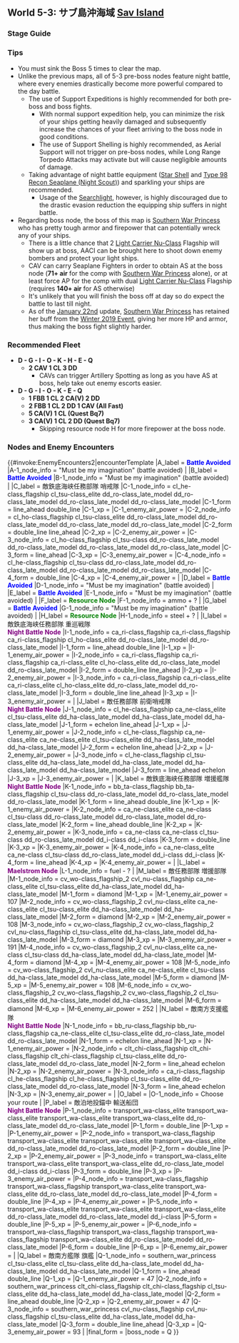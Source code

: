 ==World 5-3: サブ島沖海域 [[wikipedia:Savo_Island|Sav Island]]==
{{LabSortieworld
| map = 5-3 Map.png
| difficulty = ☆ ☆ ☆ ☆ ☆ ☆ ☆ ☆ ☆
| item = {{fuel}} {{ammo}}
| exp = 400
| code = 第一次サーモン沖海戦 <br />([[wikipedia:Battle_of_Savo_Island|First Battle of the Solomon Sea]])
| jptext = 敵泊地に対して水上打撃部隊による夜戦突撃を敢行し、艦隊後方の敵輸送艦を叩け！
| entext = Engage in a daring night raid against the enemy fleet.  Your goal is to destroy the transport they are escorting!
| aircon = {{AirControlSystem
| Fleet = CL 5CA(V) (Mikawa Fleet)<br/>FBB CL 2CA(V) 2DD
| Map = 5-3
| Route = D-G-I-O-K-E-Q
| AS = 140
| Notes = Air Power for boss node only. Transport node P is optional.
}}
}}
===Stage Guide===
{{MapBranchingTable
|title = 5-3 Branching Rules
|expand = true
|id = 5-3
|0 -> C, D/empty = 
*Go to D if '''Fast+''' fleet
*Meet '''ANY''' of the following to go to C
**(F)BB(V)+CV(L/B) ≥ 3
**(F)BB(V)+CV(L/B) ≥ 2 '''AND''' Slow Fleet
*Random between C and D if fleet contains SS(V)
*Otherwise, D

|B/empty -> A/empty, F/resource =
*Random (65% A)

|E/empty -> B/empty, Q = 
*'''FORCE''' random routing if meeting '''ANY''' of the following
**Fleet contains SS(V)
**Fleet contains (F)BB(V) '''and''' DD ≤ 1
*Meet '''ANY''' of the following to go to Q:
** Fleet contains CL and DD ≥ 2
** CA(V) ≥ 4 '''and''' CL+CA+DD = 6
** DD ≥ 4
*Otherwise, random routing

|G/empty -> I/night = * Do not meet the requirement to go to J
|G/empty -> J/night = 
* Fleet contains BBV, CV(B) or SS(V)
* Amount of slow BB ≥ 2
* Fleet contains '''exactly''' 1 CVL

|I/night -> J/night, O/empty = 
*'''FORCE''' node J if fleet contains CVL or (F)BB(V) ≥ 3
*Meet '''ANY''' of the following to go to O
**DD ≥ 3
**(F)BB(V) ≤ 1 '''and''' DD ≥ 2
**Fleet contains CL '''and''' DD ≥ 2
**Fleet contains CL, CA(V) ≥ 4 '''and''' CA+CL+DD = 6
*Go to J if (F)BB(V) = 2
*Otherwise, random routing

|J/night -> L/storm, M, N/night = 
*Meet '''ANY''' of the following to '''FORCE''' M
**Fleet contains CV(B)
**(F)BB(V) ≥ 3
**CVL ≥ 2
* Random between L, M and N if fleet contains SS(V)
* Random between L and N if fleet contains BBV
*Meet '''ALL''' of the following to go to L
**CVL = 1
**FBB ≤ 2
**CL+DD ≥ 3
**DD ≥ 2
**No BB(V)
* Otherwise, random between L and N (The more DD you have in the fleet, the higher chance you will go to L)

|K/night -> E/empty, H/resource =
* Meet '''ANY''' of the following to go to H:
** DD ≥ 4
** CL = 1 '''AND''' DD ≥ 3
** '''Fast+''' fleet '''AND''' DD ≥ 2
** BBV = 1 '''AND''' DD ≥ 2
** DD ≥ 2 '''AND''' 2 ships carrying 2 [[Drum Canister (Transport Use)]] or 2 [[Daihatsu Landing Craft]] total in the fleet
* Otherwise go to E

|O/empty -> K/night, P/night = * Active Branching
}}

===Tips===
* You must sink the Boss 5 times to clear the map.
*Unlike the previous maps, all of 5-3 pre-boss nodes feature night battle, where every enemies drastically become more powerful compared to the day battle.
**The use of Support Expeditions is highly recommended for both pre-boss and boss fights.
***With normal support expedition help, you can minimize the risk of your ships getting heavily damaged and subsequently increase the chances of your fleet arriving to the boss node in good conditions.
***The use of Support Shelling is highly recommended, as Aerial Support will not trigger on pre-boss nodes, while Long Range Torpedo Attacks may activate but will cause negligible amounts of damage.
**Taking advantage of night battle equipment ([[Star Shell]] and [[Type 98 Recon Seaplane (Night Scout)]]) and sparkling your ships are recommended.
***Usage of the [[Searchlight]], however, is highly discouraged due to the drastic evasion reduction the equipping ship suffers in night battle.
*Regarding boss node, the boss of this map is [[Southern War Princess]] who has pretty tough armor and firepower that can potentially wreck any of your ships.
**There is a little chance that 2 [[Light Carrier Nu-Class]] Flagship will show up at boss, AACI can be brought here to shoot down enemy bombers and protect your light ships.
**CAV can carry Seaplane Fighters in order to obtain AS at the boss node ('''71+ air''' for the comp with [[Southern War Princess]] alone), or at least force AP for the comp with dual [[Light Carrier Nu-Class]] Flagship (requires '''140+ air''' for AS otherwise)
**It's unlikely that you will finish the boss off at day so do expect the battle to last till night.
**As of the [[Game Updates/2019/January 22nd|January 22nd]] update, [[Southern War Princess]] has retained her buff from the [[Winter 2019 Event]], giving her more HP and armor, thus making the boss fight slightly harder.

===Recommended Fleet===
*'''D - G - I - O - K - H - E - Q'''
**'''2 CAV 1 CL 3 DD'''
***CAVs can trigger Artillery Spotting as long as you have AS at boss, help take out enemy escorts easier.
*'''D - G - I - O - K - E - Q'''
**'''1 FBB 1 CL 2 CA(V) 2 DD'''
**'''2 FBB 1 CL 2 DD 1 CAV (All Fast)'''
**'''5 CA(V) 1 CL (Quest Bq7)'''
**'''3 CA(V) 1 CL 2 DD (Quest Bq7)'''
***Skipping resource node H for more firepower at the boss node.

===Nodes and Enemy Encounters===
{{#invoke:EnemyEncounters2|encounterTemplate
|A_label = '''<span style="color:blue">Battle Avoided</span>'''
|A-1_node_info = "Must be my imagination" (battle avoided)
|
|B_label = '''<span style="color:blue">Battle Avoided</span>'''
|B-1_node_info = "Must be my imagination" (battle avoided)
|
|C_label = 敵鉄底海峡任務部隊 哨戒隊
|C-1_node_info = cl_he-class_flagship cl_tsu-class_elite dd_ro-class_late_model dd_ro-class_late_model dd_ro-class_late_model dd_ro-class_late_model
|C-1_form = line_ahead double_line
|C-1_xp =
|C-1_enemy_air_power =
|C-2_node_info = cl_ho-class_flagship cl_tsu-class_elite dd_ro-class_late_model dd_ro-class_late_model dd_ro-class_late_model dd_ro-class_late_model
|C-2_form = double_line line_ahead
|C-2_xp =
|C-2_enemy_air_power =
|C-3_node_info = cl_ho-class_flagship cl_tsu-class dd_ro-class_late_model dd_ro-class_late_model dd_ro-class_late_model dd_ro-class_late_model
|C-3_form = line_ahead
|C-3_xp =
|C-3_enemy_air_power =
|C-4_node_info = cl_he-class_flagship cl_tsu-class dd_ro-class_late_model dd_ro-class_late_model dd_ro-class_late_model dd_ro-class_late_model
|C-4_form = double_line
|C-4_xp =
|C-4_enemy_air_power =
|
|D_label = '''<span style="color:blue">Battle Avoided</span>'''
|D-1_node_info = "Must be my imagination" (battle avoided)
|
|E_label = '''<span style="color:blue">Battle Avoided</span>'''
|E-1_node_info = "Must be my imagination" (battle avoided)
|
|F_label = '''<span style="color:green">Resource Node</span>'''
|F-1_node_info = ammo + ?
|
|G_label = '''<span style="color:blue">Battle Avoided</span>'''
|G-1_node_info = "Must be my imagination" (battle avoided)
|
|H_label = '''<span style="color:green">Resource Node</span>'''
|H-1_node_info = steel + ?
|
|I_label = 敵鉄底海峡任務部隊 重巡戦隊<br>'''<span style="color:purple">Night Battle Node</span>'''
|I-1_node_info = ca_ri-class_flagship ca_ri-class_flagship ca_ri-class_flagship cl_ho-class_elite dd_ro-class_late_model dd_ro-class_late_model
|I-1_form = line_ahead double_line
|I-1_xp =
|I-1_enemy_air_power =
|I-2_node_info = ca_ri-class_flagship ca_ri-class_flagship ca_ri-class_elite cl_ho-class_elite dd_ro-class_late_model dd_ro-class_late_model
|I-2_form = double_line line_ahead
|I-2_xp =
|I-2_enemy_air_power =
|I-3_node_info = ca_ri-class_flagship ca_ri-class_elite ca_ri-class_elite cl_ho-class_elite dd_ro-class_late_model dd_ro-class_late_model
|I-3_form = double_line line_ahead
|I-3_xp =
|I-3_enemy_air_power =
|
|J_label = 敵任務部隊 前衛哨戒隊<br>'''<span style="color:purple">Night Battle Node</span>'''
|J-1_node_info = cl_he-class_flagship ca_ne-class_elite cl_tsu-class_elite dd_ha-class_late_model dd_ha-class_late_model dd_ha-class_late_model
|J-1_form = echelon line_ahead
|J-1_xp =
|J-1_enemy_air_power =
|J-2_node_info = cl_he-class_flagship ca_ne-class_elite ca_ne-class_elite cl_tsu-class_elite dd_ha-class_late_model dd_ha-class_late_model
|J-2_form = echelon line_ahead
|J-2_xp =
|J-2_enemy_air_power =
|J-3_node_info = cl_he-class_flagship cl_tsu-class_elite dd_ha-class_late_model dd_ha-class_late_model dd_ha-class_late_model dd_ha-class_late_model
|J-3_form = line_ahead echelon
|J-3_xp =
|J-3_enemy_air_power =
|
|K_label = 敵鉄底海峡任務部隊 増援艦隊<br>'''<span style="color:purple">Night Battle Node</span>'''
|K-1_node_info = bb_ta-class_flagship bb_ta-class_flagship cl_tsu-class dd_ro-class_late_model dd_ro-class_late_model dd_ro-class_late_model
|K-1_form = line_ahead double_line
|K-1_xp =
|K-1_enemy_air_power =
|K-2_node_info = ca_ne-class_elite ca_ne-class cl_tsu-class dd_ro-class_late_model dd_ro-class_late_model dd_ro-class_late_model
|K-2_form = line_ahead double_line
|K-2_xp =
|K-2_enemy_air_power =
|K-3_node_info = ca_ne-class ca_ne-class cl_tsu-class dd_ro-class_late_model dd_i-class dd_i-class
|K-3_form = double_line
|K-3_xp =
|K-3_enemy_air_power =
|K-4_node_info = ca_ne-class_elite ca_ne-class cl_tsu-class dd_ro-class_late_model dd_i-class dd_i-class
|K-4_form = line_ahead
|K-4_xp =
|K-4_enemy_air_power =
|
|L_label = '''<span style="color:purple">Maelstrom Node</span>'''
|L-1_node_info = fuel - ?
|
|M_label = 敵任務部隊 増援部隊
|M-1_node_info = cv_wo-class_flagship_2 cvl_nu-class_flagship ca_ne-class_elite cl_tsu-class_elite dd_ha-class_late_model dd_ha-class_late_model
|M-1_form = diamond
|M-1_xp =
|M-1_enemy_air_power = 107
|M-2_node_info = cv_wo-class_flagship_2 cvl_nu-class_elite ca_ne-class_elite cl_tsu-class_elite dd_ha-class_late_model dd_ha-class_late_model
|M-2_form = diamond
|M-2_xp =
|M-2_enemy_air_power = 108
|M-3_node_info = cv_wo-class_flagship_2 cv_wo-class_flagship_2 cvl_nu-class_flagship cl_tsu-class_elite dd_ha-class_late_model dd_ha-class_late_model
|M-3_form = diamond
|M-3_xp =
|M-3_enemy_air_power = 191
|M-4_node_info = cv_wo-class_flagship_2 cvl_nu-class_elite ca_ne-class cl_tsu-class dd_ha-class_late_model dd_ha-class_late_model
|M-4_form = diamond
|M-4_xp =
|M-4_enemy_air_power = 108
|M-5_node_info = cv_wo-class_flagship_2 cvl_nu-class_elite ca_ne-class_elite cl_tsu-class dd_ha-class_late_model dd_ha-class_late_model
|M-5_form = diamond
|M-5_xp =
|M-5_enemy_air_power = 108
|M-6_node_info = cv_wo-class_flagship_2 cv_wo-class_flagship_2 cv_wo-class_flagship_2 cl_tsu-class_elite dd_ha-class_late_model dd_ha-class_late_model
|M-6_form = diamond
|M-6_xp =
|M-6_enemy_air_power = 252
|
|N_label = 敵南方支援艦隊<br>'''<span style="color:purple">Night Battle Node</span>'''
|N-1_node_info = bb_ru-class_flagship bb_ru-class_flagship ca_ne-class_elite cl_tsu-class_elite dd_ro-class_late_model dd_ro-class_late_model
|N-1_form = echelon line_ahead
|N-1_xp =
|N-1_enemy_air_power =
|N-2_node_info = clt_chi-class_flagship clt_chi-class_flagship clt_chi-class_flagship cl_tsu-class_elite dd_ro-class_late_model dd_ro-class_late_model
|N-2_form = line_ahead echelon
|N-2_xp =
|N-2_enemy_air_power =
|N-3_node_info = ca_ri-class_flagship cl_he-class_flagship cl_he-class_flagship cl_tsu-class_elite dd_ro-class_late_model dd_ro-class_late_model
|N-3_form = line_ahead echelon
|N-3_xp =
|N-3_enemy_air_power =
|
|O_label = 
|O-1_node_info = Choose your route
|
|P_label = 敵泊地投錨中 輸送船団<br>'''<span style="color:purple">Night Battle Node</span>'''
|P-1_node_info = transport_wa-class_elite transport_wa-class_elite transport_wa-class_elite transport_wa-class_elite dd_ro-class_late_model dd_ro-class_late_model
|P-1_form = double_line
|P-1_xp =
|P-1_enemy_air_power =
|P-2_node_info = transport_wa-class_flagship transport_wa-class_elite transport_wa-class_elite transport_wa-class_elite dd_ro-class_late_model dd_ro-class_late_model
|P-2_form = double_line
|P-2_xp =
|P-2_enemy_air_power =
|P-3_node_info = transport_wa-class_elite transport_wa-class_elite transport_wa-class_elite dd_ro-class_late_model dd_i-class dd_i-class
|P-3_form = double_line
|P-3_xp =
|P-3_enemy_air_power =
|P-4_node_info = transport_wa-class_flagship transport_wa-class_flagship transport_wa-class_elite transport_wa-class_elite dd_ro-class_late_model dd_ro-class_late_model
|P-4_form = double_line
|P-4_xp =
|P-4_enemy_air_power =
|P-5_node_info = transport_wa-class_elite transport_wa-class_elite transport_wa-class_elite dd_ro-class_late_model dd_ro-class_late_model dd_i-class
|P-5_form = double_line
|P-5_xp =
|P-5_enemy_air_power =
|P-6_node_info = transport_wa-class_flagship transport_wa-class_flagship transport_wa-class_flagship transport_wa-class_elite dd_ro-class_late_model dd_ro-class_late_model
|P-6_form = double_line
|P-6_xp =
|P-6_enemy_air_power =
|
|Q_label = 敵南方艦隊 旗艦
|Q-1_node_info = southern_war_princess cl_tsu-class_elite cl_tsu-class_elite dd_ha-class_late_model dd_ha-class_late_model dd_ha-class_late_model
|Q-1_form = line_ahead double_line
|Q-1_xp =
|Q-1_enemy_air_power = 47
|Q-2_node_info = southern_war_princess clt_chi-class_flagship clt_chi-class_flagship cl_tsu-class_elite dd_ha-class_late_model dd_ha-class_late_model
|Q-2_form = line_ahead double_line
|Q-2_xp =
|Q-2_enemy_air_power = 47
|Q-3_node_info = southern_war_princess cvl_nu-class_flagship cvl_nu-class_flagship cl_tsu-class_elite dd_ha-class_late_model dd_ha-class_late_model
|Q-3_form = double_line line_ahead
|Q-3_xp =
|Q-3_enemy_air_power = 93
|
|final_form = 
|boss_node = Q
}}

{{:{{BASEPAGENAME}}/5-3/Drop list}}